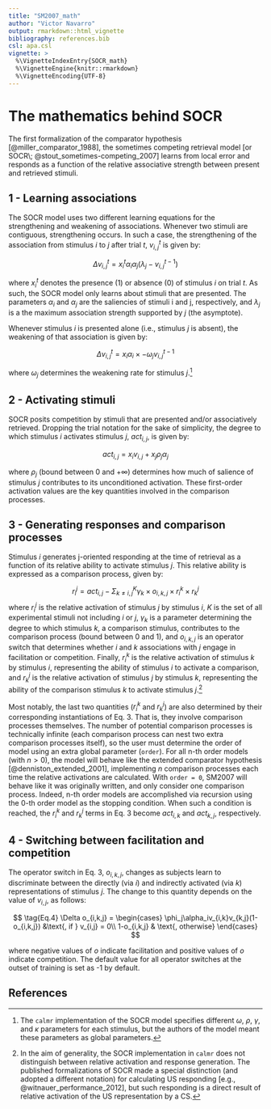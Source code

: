 ```yaml
---
title: "SM2007_math"
author: "Victor Navarro"
output: rmarkdown::html_vignette
bibliography: references.bib
csl: apa.csl
vignette: >
  %\VignetteIndexEntry{SOCR_math}
  %\VignetteEngine{knitr::rmarkdown}
  %\VignetteEncoding{UTF-8}
---
```


# The mathematics behind SOCR

The first formalization of the comparator hypothesis [@miller_comparator_1988], the sometimes competing retrieval model [or SOCR\; @stout_sometimes-competing_2007] learns from local error and responds as a function of the relative associative strength between present and retrieved stimuli.

## 1 - Learning associations

The SOCR model uses two different learning equations for the strengthening and weakening of associations. Whenever two stimuli are contiguous, strengthening occurs. In such a case, the strengthening of the association from stimulus $i$ to $j$ after trial $t$, $v_{i,j}^t$ is given by:

$$
\tag{Eq.1a}
\Delta v_{i,j}^t = x^t_i \alpha_i \alpha_j (\lambda_j - v_{i,j}^{t-1})
$$

where $x^t_i$ denotes the presence (1) or absence (0) of stimulus $i$ on trial $t$. As such, the SOCR model only learns about stimuli that are presented. The parameters $\alpha_i$ and $\alpha_j$ are the saliencies of stimuli i and j, respectively, and $\lambda_j$ is a the maximum association strength supported by $j$ (the asymptote).

Whenever stimulus $i$ is presented alone (i.e., stimulus $j$ is absent), the weakening of that association is given by:

$$
\tag{Eq.1b}
\Delta v_{i,j}^t = x_i \alpha_i \times -\omega_j v_{i,j}^{t-1}
$$

where $\omega_j$ determines the weakening rate for stimulus $j$.[^note1]

## 2 - Activating stimuli

SOCR posits competition by stimuli that are presented and/or associatively retrieved. Dropping the trial notation for the sake of simplicity, the degree to which stimulus $i$ activates stimulus $j$, $act_{i,j}$, is given by:

$$
\tag{Eq.2}
act_{i, j} = x_i v_{i,j} + x_j\rho_j\alpha_j
$$

where $\rho_j$ (bound between 0 and +$\infty$) determines how much of salience of stimulus $j$ contributes to its unconditioned activation. These first-order activation values are the key quantities involved in the comparison processes.

## 3 - Generating responses and comparison processes

Stimulus $i$ generates j-oriented responding at the time of retrieval as a function of its relative ability to activate stimulus $j$. This relative ability is expressed as a comparison process, given by:

$$
\tag{Eq.3}
r^j_i = act_{i,j} - \Sigma_{k \neq i,j} ^K \gamma_k \times o_{i,k,j} \times r^k_i \times r^j_k
$$
where $r^j_i$ is the relative activation of stimulus $j$ by stimulus $i$, $K$ is the set of all experimental stimuli not including $i$ or $j$, $\gamma_k$ is a parameter determining the degree to which stimulus $k$, a comparison stimulus, contributes to the comparison process (bound between 0 and 1), and $o_{i,k,j}$ is an operator switch that determines whether $i$ and $k$ associations with $j$ engage in facilitation or competition. Finally, $r^k_i$ is the relative activation of stimulus $k$ by stimulus $i$, representing the ability of stimulus $i$ to activate a comparison, and $r^j_k$ is the relative activation of stimulus $j$ by stimulus $k$, representing the ability of the comparison stimulus $k$ to activate stimulus $j$.[^note2] 

Most notably, the last two quantities ($r^k_i$ and $r^j_k$) are also determined by their corresponding instantiations of Eq. 3. That is, they involve comparison processes themselves. The number of potential comparison processes is technically infinite (each comparison process can nest two extra comparison processes itself), so the user must determine the order of model using an extra global parameter (`order`). For all n-th order models (with $n > 0$), the model will behave like the extended comparator hypothesis [@denniston_extended_2001], implementing $n$ comparison processes each time the relative activations are calculated. With `order = 0`, SM2007 will behave like it was originally written, and only consider one comparison process. Indeed, n-th order models are accomplished via recursion using the 0-th order model as the stopping condition. When such a condition is reached, the $r^k_i$ and $r^j_k$ terms in Eq. 3 become $act_{i,k}$ and $act_{k,j}$, respectively.

## 4 - Switching between facilitation and competition

The operator switch in Eq. 3, $o_{i,k,j}$, changes as subjects learn to discriminate between the directly (via $i$) and indirectly activated (via $k$) representations of stimulus $j$. The change to this quantity depends on the value of $v_{i,j}$, as follows:

$$
\tag{Eq.4}
\Delta o_{i,k,j} = 
\begin{cases}
  \phi_j\alpha_iv_{i,k}v_{k,j}(1-o_{i,k,j})   &\text{, if } v_{i,j} = 0\\
  1-o_{i,k,j} & \text{, otherwise}
\end{cases}
$$


where negative values of $o$ indicate facilitation and positive values of $o$ indicate competition. The default value for all operator switches at the outset of training is set as -1 by default.


[^note1]: 
The `calmr` implementation of the SOCR model specifies different $\omega$, $\rho$, $\gamma$, and $\kappa$ parameters for each stimulus, but the authors of the model meant these parameters as global parameters.

[^note2]:
In the aim of generality, the SOCR implementation in `calmr` does not distinguish between relative activation and response generation. The published formalizations of SOCR made a special distinction (and adopted a different notation) for calculating US responding [e.g., @witnauer_performance_2012], but such responding is a direct result of relative activation of the US representation by a CS.

## References
